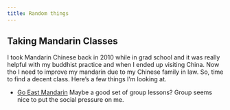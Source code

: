 ```yaml
---
title: Random things
---
```


## Taking Mandarin Classes

I took Mandarin Chinese back in 2010 while in grad school and it was really
helpful with my buddhist practice and when I ended up visiting China.  Now tho
I need to improve my mandarin due to my Chinese family in law.  So, time to
find a decent class.  Here's a few things I'm looking at.

* [Go East Mandarin](https://goeastmandarin.com/online-chinese-group-classes/)
  Maybe a good set of group lessons? Group seems nice to put the social
  pressure on me.
